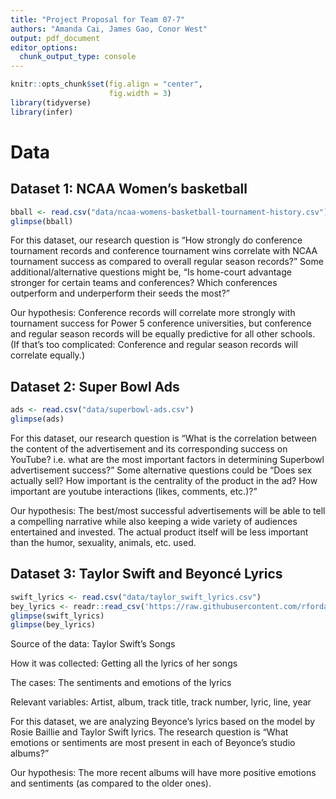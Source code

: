 ```yaml
---
title: "Project Proposal for Team 07-7"
authors: "Amanda Cai, James Gao, Conor West"
output: pdf_document
editor_options:
  chunk_output_type: console
---
```



```r
knitr::opts_chunk$set(fig.align = "center",
                      fig.width = 3)
library(tidyverse)
library(infer)
``` 
 
# Data

## Dataset 1: NCAA Women's basketball

```r
bball <- read.csv("data/ncaa-womens-basketball-tournament-history.csv")
glimpse(bball)
```

For this dataset, our research question is "How strongly do conference tournament records and conference tournament wins correlate with NCAA tournament success as compared to overall regular season records?" Some additional/alternative questions might be, "Is home-court advantage stronger for certain teams and conferences? Which conferences outperform and underperform their seeds the most?"

Our hypothesis: Conference records will correlate more strongly with tournament success for Power 5 conference universities, but conference and regular season records will be equally predictive for all other schools. (If that's too complicated: Conference and regular season records will correlate equally.)

## Dataset 2: Super Bowl Ads

```r
ads <- read.csv("data/superbowl-ads.csv")
glimpse(ads)
```

For this dataset, our research question is "What is the correlation between the
content of the advertisement and its corresponding success on YouTube? i.e. what
are the most important factors in determining Superbowl advertisement success?" 
Some alternative questions could be "Does sex actually sell? How important is 
the centrality of the product in the ad? How important are youtube interactions 
(likes, comments, etc.)?"

Our hypothesis: The best/most successful advertisements will be able to tell a 
compelling narrative while also keeping a wide variety of audiences entertained
and invested. The actual product itself will be less important than the humor,
sexuality, animals, etc. used.

## Dataset 3: Taylor Swift and Beyoncé Lyrics

```r
swift_lyrics <- read.csv("data/taylor_swift_lyrics.csv")
bey_lyrics <- readr::read_csv('https://raw.githubusercontent.com/rfordatascience/tidytuesday/master/data/2020/2020-09-29/beyonce_lyrics.csv')
glimpse(swift_lyrics)
glimpse(bey_lyrics)

```

Source of the data: Taylor Swift’s Songs

How it was collected: Getting all the lyrics of her songs

The cases: The sentiments and emotions of the lyrics

Relevant variables: Artist, album, track title, track number, lyric, line, year

For this dataset, we are analyzing Beyonce’s lyrics based on the model by Rosie 
Baillie and Taylor Swift lyrics. The research question is “What emotions or 
sentiments are most present in each of Beyonce’s studio albums?”

Our hypothesis: The more recent albums will have more positive emotions and
sentiments (as compared to the older ones).